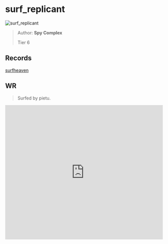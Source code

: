 
# surf_replicant

![surf_replicant](https://raw.githubusercontent.com/Sayt123/SurfMapPics/Maps-and-bonuses/csgo/surf_replicant.jpg)

> Author: **Spy Complex**
>
> Tier 6

## Records

[surfheaven](https://surfheaven.eu/map/surf_replicant)

## WR

> Surfed by pietu.

<iframe
width="100%"
height="430"
src="https://www.youtube.com/embed/DJk1yThD1G8"
frameborder="0"
allow="accelerometer; autoplay; clipboard-write; encrypted-media; gyroscope; picture-in-picture"
allowFullScreen
/>

```md

[Surf Timer] - pietu finished in 02:40:78 (WR -00:04:60). Improving by 01:01:60
[Surf Timer] - pietu beat the map record! Rank: 1/43

Previous WR holder: bearz


```
                